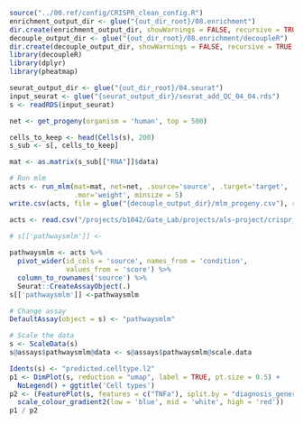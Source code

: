 
```r
source("../00.ref/config/CRISPR_clean_config.R")
enrichment_output_dir <- glue("{out_dir_root}/08.enrichment")
dir.create(enrichment_output_dir, showWarnings = FALSE, recursive = TRUE )
decouple_output_dir <- glue("{out_dir_root}/08.enrichment/decoupleR")
dir.create(decouple_output_dir, showWarnings = FALSE, recursive = TRUE )
library(decoupleR)
library(dplyr)
library(pheatmap)
```

```r
seurat_output_dir <- glue("{out_dir_root}/04.seurat")
input_seurat <- glue("{seurat_output_dir}/seurat_add_QC_04_04.rds")
s <- readRDS(input_seurat)
```

```r
net <- get_progeny(organism = 'human', top = 500)

```
```r
cells_to_keep <- head(Cells(s), 200)
s_sub <- s[, cells_to_keep]
```


```r
mat <- as.matrix(s_sub[["RNA"]]$data)

# Run mlm
acts <- run_mlm(mat=mat, net=net, .source='source', .target='target',
                .mor='weight', minsize = 5)
write.csv(acts, file = glue("{decouple_output_dir}/mlm_progeny.csv"), row.names = F, quote = F)
```


```r
acts <- read.csv("/projects/b1042/Gate_Lab/projects/als-project/crispr_clean_final/08.enrichment/decoupleR/mlm_progeny.csv")

# s[['pathwaysmlm']] <- 
  
pathwaysmlm <- acts %>%
  pivot_wider(id_cols = 'source', names_from = 'condition',
              values_from = 'score') %>%
  column_to_rownames('source') %>%
  Seurat::CreateAssayObject(.)
s[['pathwaysmlm']] <-pathwaysmlm
```


```r
# Change assay
DefaultAssay(object = s) <- "pathwaysmlm"

# Scale the data
s <- ScaleData(s)
s@assays$pathwaysmlm@data <- s@assays$pathwaysmlm@scale.data
```

```r
Idents(s) <- "predicted.celltype.l2"
p1 <- DimPlot(s, reduction = "umap", label = TRUE, pt.size = 0.5) + 
  NoLegend() + ggtitle('Cell types')
p2 <- (FeaturePlot(s, features = c("TNFa"), split.by = "diagnosis_general") & 
  scale_colour_gradient2(low = 'blue', mid = 'white', high = 'red')) 
p1 / p2
```





